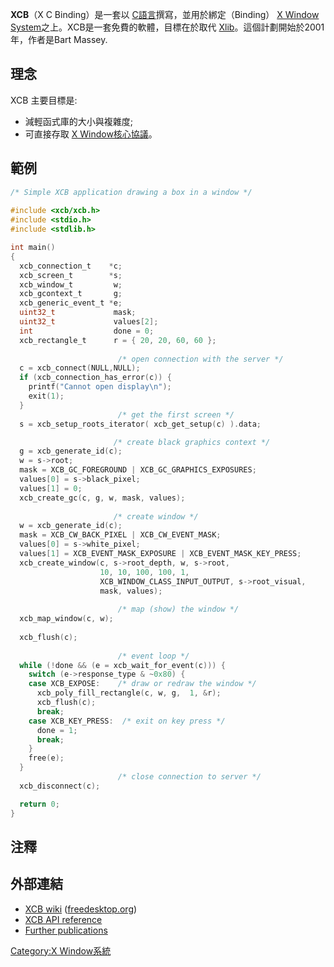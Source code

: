 {{noteTA|G1=IT|G2=FL}}
{{Infobox_Software
| name = XCB
| logo = Xcb logo.svg
| logo size = 200px
| developer = Jamey Sharp、Josh Triplett、Bart Massey
| latest_release_version = 1.14
| latest_release_date = {{release date and age|2020|02|22}} <ref>{{cite mailing list |url=https://lists.x.org/archives/xorg-announce/2020-February/003039.html |title=[ANNOUNCE] libxcb 1.14 |date=2020-02-22 |accessdate=2020-02-22 |mailinglist=xcb |archive-date=2021-02-26 |archive-url=https://web.archive.org/web/20210226161646/https://lists.x.org/archives/xorg-announce/2020-February/003039.html }}</ref>
| operating_system = [[POSIX|POSIX]]
| license = [[MIT許可證|MIT許可證]]
| genre = [[X_Window核心協議|X Window核心協議]]開發函式庫
| website = [http://xcb.freedesktop.org xcb.freedesktop.org]
}}
'''XCB'''（X C Binding）是一套以 [[C語言|C語言]]撰寫，並用於綁定（Binding） [[X_Window_System|X Window System]]之上。XCB是一套免費的軟體，目標在於取代 [[Xlib|Xlib]]。這個計劃開始於2001年，作者是Bart Massey.

== 理念 ==
XCB 主要目標是:

* 減輕函式庫的大小與複雜度;
* 可直接存取 [[X_Window核心協議|X Window核心協議]]。

== 範例 ==
<syntaxhighlight lang="c">
/* Simple XCB application drawing a box in a window */
 
#include <xcb/xcb.h>
#include <stdio.h>
#include <stdlib.h>

int main()
{
  xcb_connection_t    *c;
  xcb_screen_t        *s;
  xcb_window_t         w;
  xcb_gcontext_t       g;
  xcb_generic_event_t *e;
  uint32_t             mask;
  uint32_t             values[2];
  int                  done = 0;
  xcb_rectangle_t      r = { 20, 20, 60, 60 };
 
                        /* open connection with the server */
  c = xcb_connect(NULL,NULL);
  if (xcb_connection_has_error(c)) {
    printf("Cannot open display\n");
    exit(1);
  }
                        /* get the first screen */
  s = xcb_setup_roots_iterator( xcb_get_setup(c) ).data;

                       /* create black graphics context */
  g = xcb_generate_id(c);
  w = s->root;
  mask = XCB_GC_FOREGROUND | XCB_GC_GRAPHICS_EXPOSURES;
  values[0] = s->black_pixel;
  values[1] = 0;
  xcb_create_gc(c, g, w, mask, values);
 
                       /* create window */
  w = xcb_generate_id(c);
  mask = XCB_CW_BACK_PIXEL | XCB_CW_EVENT_MASK;
  values[0] = s->white_pixel;
  values[1] = XCB_EVENT_MASK_EXPOSURE | XCB_EVENT_MASK_KEY_PRESS;
  xcb_create_window(c, s->root_depth, w, s->root,
                    10, 10, 100, 100, 1,
                    XCB_WINDOW_CLASS_INPUT_OUTPUT, s->root_visual,
                    mask, values);
 
                        /* map (show) the window */
  xcb_map_window(c, w);
   
  xcb_flush(c);
 
                        /* event loop */
  while (!done && (e = xcb_wait_for_event(c))) {
    switch (e->response_type & ~0x80) {
    case XCB_EXPOSE:    /* draw or redraw the window */
      xcb_poly_fill_rectangle(c, w, g,  1, &r);
      xcb_flush(c);
      break;
    case XCB_KEY_PRESS:  /* exit on key press */
      done = 1;
      break;
    }
    free(e);
  }
                        /* close connection to server */
  xcb_disconnect(c);

  return 0;
}
</syntaxhighlight>
<!--
XCB has a comparable, but slightly lower-level API than [[Xlib#Example|Xlib]], as can be seen with this example.
-->
== 注釋 ==
<references/>

== 外部連結 ==
* [http://xcb.freedesktop.org/ XCB wiki] {{Wayback|url=http://xcb.freedesktop.org/ |date=20220509101308 }} ([[freedesktop.org|freedesktop.org]])
* [http://xcb.freedesktop.org/XcbApi/ XCB API reference] {{Wayback|url=http://xcb.freedesktop.org/XcbApi/ |date=20220119133534 }}
* [http://xcb.freedesktop.org/Publications Further publications] {{Wayback|url=http://xcb.freedesktop.org/Publications |date=20201027141453 }}

{{Freedesktop.org}}
{{XWinSys}}
[[Category:X_Window系統|Category:X Window系統]]